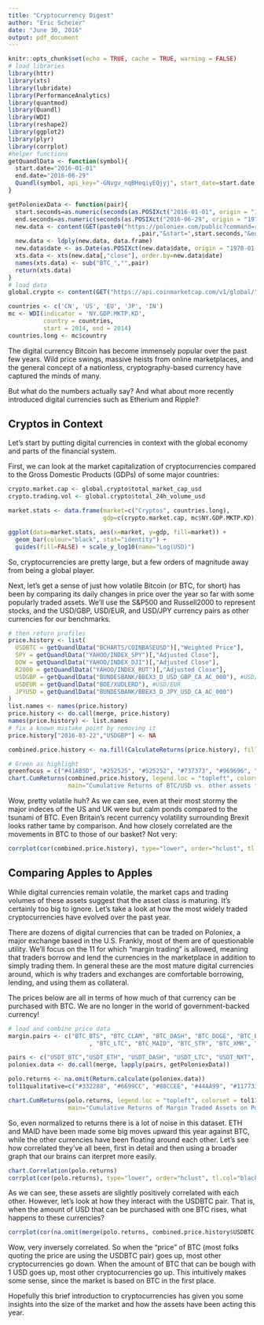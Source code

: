 ```yaml
---
title: "Cryptocurrency Digest"
author: "Eric Scheier"
date: "June 30, 2016"
output: pdf_document
---
```


```r
knitr::opts_chunk$set(echo = TRUE, cache = TRUE, warning = FALSE)
# load libraries
library(httr)
library(xts)
library(lubridate)
library(PerformanceAnalytics)
library(quantmod)
library(Quandl)
library(WDI)
library(reshape2)
library(ggplot2)
library(plyr)
library(corrplot)
#helper functions
getQuandlData <- function(symbol){
  start.date="2016-01-01"
  end.date="2016-06-29"
  Quandl(symbol, api_key="-GNvgv_nqBHeqiyEQjyj", start_date=start.date, end_date=end.date, type="xts")
}

getPoloniexData <- function(pair){
  start.seconds=as.numeric(seconds(as.POSIXct("2016-01-01", origin = "1970-01-01")))
  end.seconds=as.numeric(seconds(as.POSIXct("2016-06-29", origin = "1970-01-01")))
  new.data <- content(GET(paste0("https://poloniex.com/public?command=returnChartData&currencyPair="
                                     ,pair,"&start=",start.seconds,"&end=",end.seconds,"&period=86400")))
  new.data <- ldply(new.data, data.frame)
  new.data$date <- as.Date(as.POSIXct(new.data$date, origin = "1970-01-01"))
  xts.data <- xts(new.data[,"close"], order.by=new.data$date)
  names(xts.data) <- sub("BTC_","",pair)
  return(xts.data)
}
# load data
global.crypto <- content(GET("https://api.coinmarketcap.com/v1/global/"))

countries <- c('CN', 'US', 'EU', 'JP', 'IN')
mc <- WDI(indicator = 'NY.GDP.MKTP.KD',
          country = countries,
          start = 2014, end = 2014)
countries.long <- mc$country
```

The digital currency Bitcoin has become immensely popular over the past few years. Wild price swings, massive heists from online marketplaces, and the general concept of a nationless, cryptography-based currency have captured the minds of many.

But what do the numbers actually say? And what about more recently introduced digital currencies such as Etherium and Ripple?

## Cryptos in Context

Let’s start by putting digital currencies in context with the global economy and parts of the financial system.

First, we can look at the market capitalization of cryptocurrencies compared to the Gross Domestic Products (GDPs) of some major countries:

```r
crypto.market.cap <- global.crypto$total_market_cap_usd
crypto.trading.vol <- global.crypto$total_24h_volume_usd

market.stats <- data.frame(market=c("Cryptos", countries.long),
                           gdp=c(crypto.market.cap, mc$NY.GDP.MKTP.KD))

ggplot(data=market.stats, aes(x=market, y=gdp, fill=market)) +
  geom_bar(colour="black", stat="identity") +
  guides(fill=FALSE) + scale_y_log10(name="Log(USD)")
```

So, cryptocurrencies are pretty large, but a few orders of magnitude away from being a global player.

Next, let’s get a sense of just how volatile Bitcoin (or BTC, for short) has been by comparing its daily changes in price over the year so far with some popularly traded assets. We’ll use the S&P500 and Russell2000 to represent stocks, and the USD/GBP, USD/EUR, and USD/JPY currency pairs as other currencies for our benchmarks.

```r
# then return profiles
price.history <- list(
  USDBTC = getQuandlData("BCHARTS/COINBASEUSD")[,"Weighted Price"],
  SPY = getQuandlData("YAHOO/INDEX_SPY")[,"Adjusted Close"],
  DOW = getQuandlData("YAHOO/INDEX_DJI")[,"Adjusted Close"],
  R2000 = getQuandlData("YAHOO/INDEX_RUT")[,"Adjusted Close"],
  USDGBP = getQuandlData("BUNDESBANK/BBEX3_D_USD_GBP_CA_AC_000"), #USD/GBP
  USDEUR = getQuandlData("BOE/XUDLERD"), #USD/EUR
  JPYUSD = getQuandlData("BUNDESBANK/BBEX3_D_JPY_USD_CA_AC_000")
)
list.names <- names(price.history)
price.history <- do.call(merge, price.history)
names(price.history) <- list.names
# fix a known mistake point by removing it
price.history["2016-03-22","USDGBP"] <- NA

combined.price.history <- na.fill(CalculateReturns(price.history), fill=0)

# Green as highlight
greenfocus = c("#41AB5D", "#252525", "#525252", "#737373", "#969696", "#BDBDBD", "#D9D9D9", "#F0F0F0")
chart.CumReturns(combined.price.history, legend.loc = "topleft", colorset = greenfocus,
                 main="Cumulative Returns of BTC/USD vs. other assets for 2016")
```

Wow, pretty volatile huh? As we can see, even at their most stormy the major indeces of the US and UK were but calm ponds compared to the tsunami of BTC. Even Britain’s recent currency volatility surrounding Brexit looks rather tame by comparison. And how closely correlated are the movements in BTC to those of our basket? Not very:

```r
corrplot(cor(combined.price.history), type="lower", order="hclust", tl.col="black", tl.srt=45)
```

## Comparing Apples to Apples

While digital currencies remain volatile, the market caps and trading volumes of these assets suggest that the asset class is maturing. It’s certainly too big to ignore. Let’s take a look at how the most widely traded cryptocurrencies have evolved over the past year.

There are dozens of digital currencies that can be traded on Poloniex, a major exchange based in the U.S. Frankly, most of them are of questionable utility. We’ll focus on the 11 for which “margin trading” is allowed, meaning that traders borrow and lend the currencies in the marketplace in addition to simply trading them. In general these are the most mature digital currencies around, which is why traders and exchanges are comfortable borrowing, lending, and using them as collateral.

The prices below are all in terms of how much of that currency can be purchased with BTC. We are no longer in the world of government-backed currency!

```r
# load and combine price data
margin.pairs <- c("BTC_BTS", "BTC_CLAM", "BTC_DASH", "BTC_DOGE", "BTC_ETH", "BTC_FCT"
                       , "BTC_LTC", "BTC_MAID", "BTC_STR", "BTC_XMR", "BTC_XRP")

pairs <- c("USDT_BTC","USDT_ETH", "USDT_DASH", "USDT_LTC", "USDT_NXT", "USDT_STR", "USDT_XMR", "USDT_XRP")
poloniex.data <- do.call(merge, lapply(pairs, getPoloniexData))

polo.returns <- na.omit(Return.calculate(poloniex.data))
tol11qualitative=c("#332288", "#6699CC", "#88CCEE", "#44AA99", "#117733", "#999933", "#DDCC77", "#661100", "#CC6677", "#882255", "#AA4499")

chart.CumReturns(polo.returns, legend.loc = "topleft", colorset = tol11qualitative,
                 main="Cumulative Returns of Margin Traded Assets on Poloniex")

```

So, even normalized to returns there is a lot of noise in this dataset. ETH and MAID have been made some big moves upward this year against BTC, while the other currencies have been floating around each other. Let's see how correlated they've all been, first in detail and then using a broader graph that our brains can iterpret more easily.

```r
chart.Correlation(polo.returns)
corrplot(cor(polo.returns), type="lower", order="hclust", tl.col="black", tl.srt=45)
```

As we can see, these assets are slightly positively correlated with each other. However, let's look at how they interact with the USDBTC pair. That is, when the amount of USD that can be purchased with one BTC rises, what happens to these currencies?

```r
corrplot(cor(na.omit(merge(polo.returns, combined.price.history$USDBTC))), type="lower", order="hclust", tl.col="black", tl.srt=45)
```

Wow, very inversely correlated. So when the "price" of BTC (most folks quoting the price are using the USDBTC pair) goes up, most other cryptocurrencies go down. When the amount of BTC that can be bough with 1 USD goes up, most other cryptocurrencies go up. This intuitively makes some sense, since the market is based on BTC in the first place.

Hopefully this brief introduction to cryptocurrencies has given you some insights into the size of the market and how the assets have been acting this year.